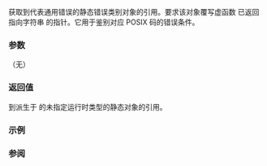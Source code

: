 {{cpp/title|generic_category}}
{{cpp/error/navbar}}
{{ddcl|header=system_error|since=c++11|
const std::error_category&amp; generic_category() noexcept;
}}

获取到代表通用错误的静态错误类别对象的引用。要求该对象覆写虚函数 {{c|error_category::name()}} 已返回指向字符串 {{c|"generic"}} 的指针。它用于鉴别对应 POSIX {{lc|errno}} 码的错误条件。

===参数===
（无）

===返回值===
到派生于 {{lc|std::error_category}} 的未指定运行时类型的静态对象的引用。

===示例===
{{example
|code=
#include &lt;cerrno&gt;
#include &lt;iostream&gt;
#include &lt;string&gt;
#include &lt;system_error&gt;

int main()
{
    std::error_condition econd = std::generic_category().default_error_condition(EDOM);
    std::cout &lt;&lt; "Category: " &lt;&lt; econd.category().name() &lt;&lt; '\n'
              &lt;&lt; "Value: " &lt;&lt; econd.value() &lt;&lt; '\n'
              &lt;&lt; "Message: " &lt;&lt; econd.message() &lt;&lt; '\n';
}
|output=
Category: generic
Value: 33
Message: Numerical argument out of domain
}}

===参阅===
{{dsc begin}}
{{dsc inc|cpp/error/dsc system_category}}
{{dsc inc|cpp/error/dsc errc}}
{{dsc end}}

{{langlinks|de|en|es|fr|it|ja|pt|ru}}